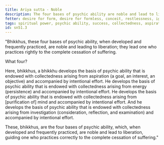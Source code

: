 ```yaml
---
title: Ariya sutta - Noble
description: The four bases of psychic ability are noble and lead to liberation.
fetter: desire for form, desire for formless, conceit, restlessness, ignorance
tags: spiritual power, psychic ability, success, collectedness, aspiration, persistence, energy, mind, investigation, reflection, close examination, sn, sn51
id: sn51.3
---
```


"Bhikkhus, these four bases of psychic ability, when developed and frequently practiced, are noble and leading to liberation; they lead one who practices rightly to the complete cessation of suffering.

What four?

Here, bhikkhus, a bhikkhu develops the basis of psychic ability that is endowed with collectedness arising from aspiration (a goal, an interest, an objective) and accompanied by intentional effort. He develops the basis of psychic ability that is endowed with collectedness arising from energy (persistence) and accompanied by intentional effort. He develops the basis of psychic ability that is endowed with collectedness arising from [purification of] mind and accompanied by intentional effort. And he develops the basis of psychic ability that is endowed with collectedness arising from investigation (consideration, reflection, and examination) and accompanied by intentional effort.

These, bhikkhus, are the four bases of psychic ability, which, when developed and frequently practiced, are noble and lead to liberation, guiding one who practices correctly to the complete cessation of suffering."